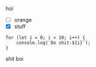 hoi

-   [ ] orange
-   [x] stuff

```tsx
for (let i = 0; i < 10; i++) {
    console.log(`Do shit-${i}`);
}
```

<Test color="orange">shit boi</Test>
